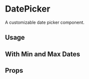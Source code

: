 
<Meta title="Components/DatePicker" component={DatePicker} />

# DatePicker

A customizable date picker component.

## Usage

<Preview>
  <Story name="Default">
    <DatePicker placeholder="Select a date" />
  </Story>
</Preview>

## With Min and Max Dates

<Preview>
  <Story name="WithMinMaxDates">
    <DatePicker placeholder="Select a date" minDate="2023-01-01" maxDate="2023-12-31" />
  </Story>
</Preview>

## Props

<Props of={DatePicker} />
